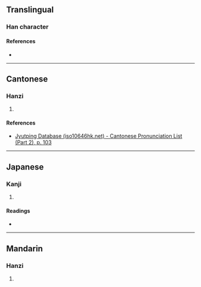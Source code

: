 {{character info/new}}
==Translingual==

===Han character===
{{Han char|rn=50|rad=巾|as=15|sn=18|four=48227|canj=LBHAL|ids=⿰巾節}}

====References====
* {{Han ref|kx=0338.050|dkj=09135|dj=0644.360|hdz=10758.030|uh=5E6F|ud=24175|bh=E96E|bd=59758}}

----

==Cantonese==

===Hanzi===
{{yue-hanzi|jyut=[[zit3]]|y=jit3}}

# {{rfdef|yue|sort=巾15}}

====References====
* [http://www.iso10646hk.net/jp/document/download.jsp Jyutping Database (iso10646hk.net) - Cantonese Pronunciation List (Part 2), p. 103]

----

==Japanese==

===Kanji===
{{ja-kanji|grade=|rs=巾15}}

# {{rfdef|ja|sort=巾15}}

====Readings====
* {{ja-readings|on=[[せつ]] (setsu), [[せち]] (sechi), [[さつ]] (satsu), [[さち]] (sachi)|kun=[[ぬぐふ]] (nugufu)}}

----

==Mandarin==

===Hanzi===
{{cmn-hanzi|pin=[[jié]] ([[jie2]])|wg=chieh<sup>2</sup>}}

# {{rfdef|cmn|sort=巾15}}
